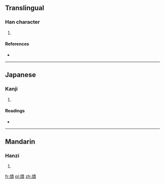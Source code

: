 ==Translingual==

===Han character===
{{Han char|rn=86|rad=火|as=12|sn=16|four=|canj=火十廿金 (FJTC)}}

# {{defn|Han|sort=火12}}

====References====
* {{Han ref|kx=0682.220|dkj=19411|dj=1095.010|hdz=32232.020|uh=71CC|ud=29132}}

----

==Japanese==

===Kanji===
{{ja-kanji|grade=|rs=火12}}

# {{defn|Japanese|sort=火12}}

====Readings====
* {{ja-readings|on=[[ふん]] (fun), [[ほん]] (hon), [[ふん]] (fun)|kun=[[たく]] (taku), [[やく]] (yaku)}}

----

==Mandarin==

===Hanzi===
{{cmn-hanzi|pin=[[bèn]] ([[ben4]]), [[fén]] ([[fen2]])|wg=pen<sup>4</sup>, fen<sup>2</sup>}}

# {{defn|Mandarin|sort=火12}}

[[fr:燌]]
[[pl:燌]]
[[zh:燌]]